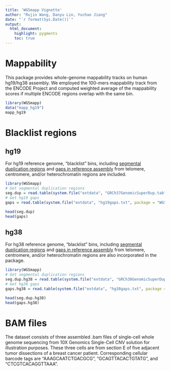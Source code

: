 ```yaml
---
title: 'WGSmapp Vignette'
author: "Rujin Wang, Danyu Lin, Yuchao Jiang"
date: "`r format(Sys.Date())`"
output:
  html_document:
    highlight: pygments
    toc: true
---
```

# Mappability
This package provides whole-genome mappability tracks on human hg19/hg38 assembly. We employed the 100-mers mappability track from the ENCODE Project and computed weighted average of the mappability scores if multiple ENCODE regions overlap with the same bin.
```r
library(WGSmapp)
data("mapp_hg19")
mapp_hg19
```


# Blacklist regions
## hg19
For hg19 reference genome, “blacklist” bins, including [segmental duplication regions](http://humanparalogy.gs.washington.edu/build37/data/GRCh37GenomicSuperDup.tab) and [gaps in reference assembly](https://gist.github.com/leipzig/6123703) from telomere, centromere, and/or heterochromatin regions are included.

```r
library(WGSmapp)
# Get segmental duplication regions
seg.dup = read.table(system.file("extdata", "GRCh37GenomicSuperDup.tab", package = "WGSmapp"), head = TRUE)
# Get hg19 gaps
gaps = read.table(system.file("extdata", "hg19gaps.txt", package = "WGSmapp"), head = TRUE)

head(seg.dup)
head(gaps)
```

## hg38
For hg38 reference genome, “blacklist” bins, including [segmental duplication regions](http://humanparalogy.gs.washington.edu/build38/data/GRCh38GenomicSuperDup.tab) and [gaps in reference assembly](https://software.broadinstitute.org/gatk/documentation/article?id=11010) from telomere, centromere, and/or heterochromatin regions are also incorporated in the package.
```r
library(WGSmapp)
# Get segmental duplication regions
seg.dup.hg38 = read.table(system.file("extdata", "GRCh38GenomicSuperDup.tab", package = "WGSmapp"))
# Get hg38 gaps
gaps.hg38 = read.table(system.file("extdata", "hg38gaps.txt", package = "WGSmapp"))

head(seg.dup.hg38)
head(gaps.hg38)
```


# BAM files
The dataset consists of three assembled .bam files of single-cell whole genome sequencing from 10X Genomics Single-Cell CNV solution for illustration purposes. These three cells are from section E of five adjacent tumor dissections of a breast cancer patient. Corresponding cellular barcode tags are "AAAGCAATCTGACGCG", "GCAGTTACACTGTATG", and "CTCGTCACAGGTTAAA".

